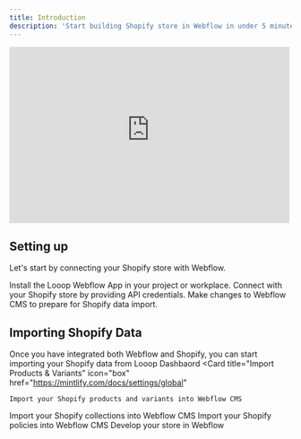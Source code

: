 ```yaml
---
title: Introduction
description: 'Start building Shopify store in Webflow in under 5 minutes'
---
```


<iframe
  width="500"
  height="315"
  src="https://assets-global.website-files.com/65aa1e4ac43693c14ea73c02/65adeb206f2c57641a8cf0db_Screen Recording 2024-01-21 at 80423 PM (online-video-cuttercom)-transcode.mp4"
  title="YouTube video player"
  frameBorder="0"
  allow="accelerometer; autoplay; clipboard-write; encrypted-media; gyroscope; picture-in-picture"
  allowFullScreen
  style={{ borderRadius: 16 }}
></iframe>



## Setting up

Let's start by connecting your Shopify store with Webflow. 

<CardGroup cols={2}>
<Card
    title="Connect with Webflow"
    icon="link"
    href="https://mintlify.com/docs/quickstart"
  >
    Install the Looop Webflow App in your project or workplace.
  </Card>
  <Card
    title="Connect with Shopify"
    icon="shopify"
    href="https://mintlify.com/docs/quickstart"
  >
    Connect with your Shopify store by providing API credentials.
  </Card>
  <Card
    title="Configure Webflow CMS"
    icon="database"
    href="https://mintlify.com/docs/development"
  >
    Make changes to Webflow CMS to prepare for Shopify data import.
  </Card>
</CardGroup>

## Importing Shopify Data

Once you have integrated both Webflow and Shopify, you can start importing your Shopify data from Looop Dashbaord
<CardGroup cols={2}>
  <Card
    title="Import Products & Variants"
    icon="box"
    href="https://mintlify.com/docs/settings/global"
  >
    Import your Shopify products and variants into Webflow CMS
  </Card>
  <Card
    title="Import Collections"
    icon="boxes-stacked"
    href="https://mintlify.com/docs/api-playground/openapi"
  >
    Import your Shopify collections into Webflow CMS
  </Card>
  <Card
    title="Import Policies"
    icon="file"
    href="https://mintlify.com/docs/components/accordion"
  >
    Import your Shopify policies into Webflow CMS
  </Card>
  <Card
    title="Start Building"
    icon="paintbrush"
    href="https://mintlify.com/showcase"
  >
    Develop your store in Webflow
  </Card>
</CardGroup>
